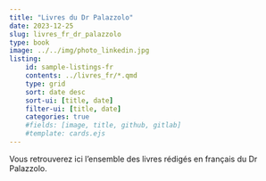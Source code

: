 ```yaml
---
title: "Livres du Dr Palazzolo"
date: 2023-12-25
slug: livres_fr_dr_palazzolo
type: book
image: ../../img/photo_linkedin.jpg
listing:
    id: sample-listings-fr
    contents: ../livres_fr/*.qmd
    type: grid
    sort: date desc
    sort-ui: [title, date]
    filter-ui: [title, date]
    categories: true
    #fields: [image, title, github, gitlab]
    #template: cards.ejs
---
```


Vous retrouverez ici l'ensemble des livres rédigés en français du Dr Palazzolo.

::: {#sample-listings-fr}
:::
